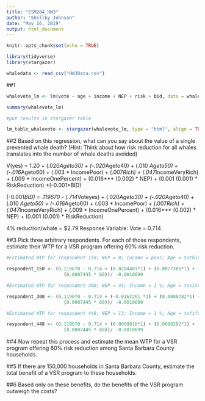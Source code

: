```yaml
---
title: "ESM204_HW3"
author: "Shellby Johnson"
date: "May 16, 2019"
output: html_document
---
```


```r
knitr::opts_chunk$set(echo = TRUE)
```

```r

library(tidyverse)
library(stargazer)

whaledata <- read_csv("HW3Data.csv")

```

##1
```r

whalevote_lm <- lm(vote ~ age + income + NEP + risk + bid, data = whaledata)

summary(whalevote_lm)

#put results in stargazer table

lm_table_whalevote <- stargazer(whalevote_lm, type = "html", align = TRUE, title = "**Table 1. Multivariate Linear Regression of Voting for Whale Protection**", covariate.labels = c("Age 40-50", "Age 30-40", "Age 50-60", "Age 18-30", "Income Top 1 Percent", "Income Poor", "Income Rich", "Income Very Rich", "NEP", "Risk Reduction", "Cost to Respondent"), dep.var.labels=c("Voting Response For Whale Protection"), single.row = TRUE)


```

##2
Based on this regression, what can you say about the value of a single prevented whale death? (Hint: Think about how risk reduction for all whales translates into the number of whale deaths avoided)

V(yes) = 1.20 + (.020*Ageto30) + (-.020*Ageto40) + (.010 *Ageto50) + (-.016*Ageto60) + (.003 * IncomePoor) + (.007*Rich) + (.047*IncomeVeryRich) + (.009 * IncomeOnePercent) + (0.016*** (0.002) * NEP) + (0.001 (0.001) * RiskReduction) +(-0.001*BID)

(-0.001*BID) = .119670 - (.714*Voteyes) + (.020*Ageto30) + (-.020*Ageto40) + (.010 *Ageto50) + (-.016*Ageto60) + (.003 * IncomePoor) + (.007*Rich) + (.047*IncomeVeryRich) + (.009 * IncomeOnePercent) + (0.016*** (0.002) * NEP) + (0.001 (0.001) * RiskReduction)

4% reduction/whale = $2.79
Response Variable:
Vote = 0.714

##3
Pick three arbitrary respondents. For each of those respondents, estimate their WTP for a VSR program offering 60% risk reduction. 

```r

#Estimated WTP for respondent 150; NEP = 8; Income = poor; Age = tothirty; vote = yes

respondent_150 <- (0.119670 - 0.714 + (0.0204401*1) + (0.0027386*1) + (0.0158639 *8) + 
                     (0.0007445 * 60))/ -0.0010699

#Estimated WTP for respondent 300; NEP = 44; Income = 1 %; Age = tosixty; vote = yes

respondent_300 <- (0.119670 - 0.714 + (-0.0162261 *1) + (0.0088282*1) + (0.0158639 *44) + 
                     (0.0007445 * 60))/ -0.0010699

#Estimated WTP for respondent 448; NEP = 13; Income = 1 %; Age = tofifty; vote = yes

respondent_448 <- (0.119670 - 0.714 + (0.0099816*1) + (0.0088282*1) + (0.0158639 *13) + 
                     (0.0007445 * 60))/ -0.0010699

```


##4
Now repeat this process and estimate the mean WTP for a VSR program offering 60% risk
reduction among Santa Barbara County households.

##5
If there are 150,000 households in Santa Barbara County, estimate the total benefit of a VSR program to these households.

##6
Based only on these benefits, do the benefits of the VSR program outweigh the costs?


